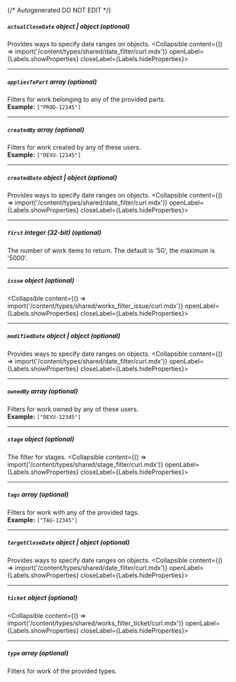 {/* Autogenerated DO NOT EDIT  */}

##### `actualCloseDate` _object | object (optional)_
Provides ways to specify date ranges on objects.
<Collapsible content={() => import('/content/types/shared/date_filter/curl.mdx')} openLabel={Labels.showProperties} closeLabel={Labels.hideProperties}>
</Collapsible>

---
##### `appliesToPart` _array (optional)_
Filters for work belonging to any of the provided parts.
<br/>
**Example:** `["PROD-12345"]`

---
##### `createdBy` _array (optional)_
Filters for work created by any of these users.
<br/>
**Example:** `["DEVU-12345"]`

---
##### `createdDate` _object | object (optional)_
Provides ways to specify date ranges on objects.
<Collapsible content={() => import('/content/types/shared/date_filter/curl.mdx')} openLabel={Labels.showProperties} closeLabel={Labels.hideProperties}>
</Collapsible>

---
##### `first` _integer (32-bit) (optional)_
The number of work items to return. The default is '50', the
maximum is '5000'.


---
##### `issue` _object (optional)_
<Collapsible content={() => import('/content/types/shared/works_filter_issue/curl.mdx')} openLabel={Labels.showProperties} closeLabel={Labels.hideProperties}>
</Collapsible>

---
##### `modifiedDate` _object | object (optional)_
Provides ways to specify date ranges on objects.
<Collapsible content={() => import('/content/types/shared/date_filter/curl.mdx')} openLabel={Labels.showProperties} closeLabel={Labels.hideProperties}>
</Collapsible>

---
##### `ownedBy` _array (optional)_
Filters for work owned by any of these users.
<br/>
**Example:** `["DEVU-12345"]`

---
##### `stage` _object (optional)_
The filter for stages.
<Collapsible content={() => import('/content/types/shared/stage_filter/curl.mdx')} openLabel={Labels.showProperties} closeLabel={Labels.hideProperties}>
</Collapsible>

---
##### `tags` _array (optional)_
Filters for work with any of the provided tags.
<br/>
**Example:** `["TAG-12345"]`

---
##### `targetCloseDate` _object | object (optional)_
Provides ways to specify date ranges on objects.
<Collapsible content={() => import('/content/types/shared/date_filter/curl.mdx')} openLabel={Labels.showProperties} closeLabel={Labels.hideProperties}>
</Collapsible>

---
##### `ticket` _object (optional)_
<Collapsible content={() => import('/content/types/shared/works_filter_ticket/curl.mdx')} openLabel={Labels.showProperties} closeLabel={Labels.hideProperties}>
</Collapsible>

---
##### `type` _array (optional)_
Filters for work of the provided types.


